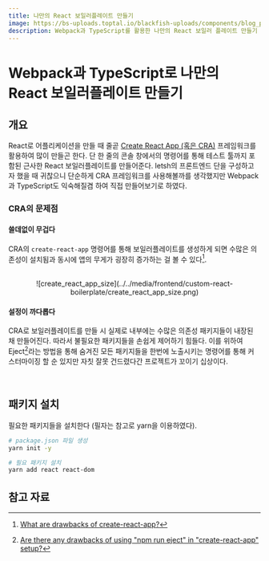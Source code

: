 ```yaml
---
title: 나만의 React 보일러플레이트 만들기 
image: https://bs-uploads.toptal.io/blackfish-uploads/components/blog_post_page/content/cover_image_file/cover_image/689069/regular_800x320_1105-A_Guide_to_Webpack_and_React_Dan_Newsletter-3213ef44db23c39d0c43ba54e63154a7.png
description: Webpack과 TypeScript를 활용한 나만의 React 보일러 플레이트 만들기 
---
```



# Webpack과 TypeScript로 나만의 React 보일러플레이트 만들기

## 개요

React로 어플리케이션을 만들 때 줄곧 <a href="https://create-react-app.dev/" target="_blank">Create React App (혹은 CRA)</a> 프레임워크를 활용하여 많이 만들곤 한다.
단 한 줄의 콘솔 창에서의 명령어를 통해 테스트 툴까지 포함된 근사한 React 보일러플레이트를 만들어준다. letsh의 프론트엔드 단을 구성하고자 했을 때 귀찮으니 단순하게 CRA 프레임워크를 사용해볼까를 생각했지만
Webpack과 TypeScript도 익숙해질겸 하여 직접 만들어보기로 하였다.

### CRA의 문제점

#### 쓸데없이 무겁다

CRA의 `create-react-app` 명령어를 통해 보일러플레이트를 생성하게 되면 수많은 의존성이 설치됨과 동시에 앱의 무게가 굉장히 증가하는 걸 볼 수 있다[^1].

<br/>

<center>![create_react_app_size](../../media/frontend/custom-react-boilerplate/create_react_app_size.png)</center>

#### 설정이 까다롭다

CRA로 보일러플레이트를 만들 시 실제로 내부에는 수많은 의존성 패키지들이 내장된 채 만들어진다. 따라서 불필요한 패키지들을 손쉽게 제어하기 힘들다.
이를 위하여 Eject[^2]라는 방법을 통해 숨겨진 모든 패키지들을 한번에 노출시키는 명령어를 통해 커스터마이징 할 순 있지만 자칫 잘못 건드렸다간 프로젝트가 꼬이기 십상이다.

<br/>

## 패키지 설치

필요한 패키지들을 설치한다 (필자는 참고로 yarn을 이용하였다).

```bash
# package.json 파일 생성
yarn init -y

# 필요 패키지 설치
yarn add react react-dom
```

## 참고 자료

[^1]:
    <a href="https://stackoverflow.com/questions/63595886/what-are-the-drawbacks-of-create-react-app" target="_blank">What are drawbacks of create-react-app?</a>

[^2]:
    <a href="https://stackoverflow.com/questions/54902190/are-there-any-drawbacks-of-using-npm-run-eject-in-create-react-app-setup#comment96571714_54902190" target="_blank">Are there any drawbacks of using "npm run eject" in "create-react-app" setup?</a>
